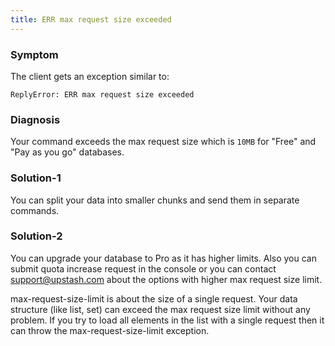 ```yaml
---
title: ERR max request size exceeded
---
```


### Symptom

The client gets an exception similar to:

```
ReplyError: ERR max request size exceeded
```

### Diagnosis

Your command exceeds the max request size which is `10MB` for "Free" and "Pay as
you go" databases.

### Solution-1

You can split your data into smaller chunks and send them in separate commands.

### Solution-2

You can upgrade your database to Pro as it has higher limits. Also
you can submit quota increase request in the console or you can contact
support@upstash.com about the options with higher max request size limit.

<Note>
  max-request-size-limit is about the size of a single request. Your data
  structure (like list, set) can exceed the max request size limit without any
  problem. If you try to load all elements in the list with a single request
  then it can throw the max-request-size-limit exception.
</Note>
